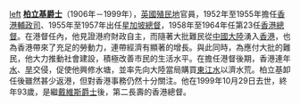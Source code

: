 [[文件:Flag_of_the_Governor_of_Hong_Kong_(1959-1997).svg|left]]
'''[[柏立基|柏立基爵士]]'''（1906年－1999年），[[英國|英國]][[殖民地|殖民地]]官員，1952年至1955年擔任[[輔政司|香港輔政司]]、1955年至1957年出任[[星加坡總督|星加坡總督]]，1958年至1964年任第23任[[香港總督|香港總督]]。在港督任內，他見證港府財政自主，而隨著大批難民從[[中國大陸|中國大陸]]湧入[[香港|香港]]，也為香港帶來了充足的勞動力，連帶經濟有顯著的增長。與此同時，為應付大批的難民，他大力推動社會建設，積極改善市民的生活水平。在擔任港督後期，香港連年[[水災|水]]、[[旱災|旱]]交侵，促使他興修水塘，並率先向大陸當局購買[[東江水|東江水]]以濟水荒。柏立基卸任後雖然甚少返港，但對香港事務仍然十分關注。他在1999年10月29日去世，終年93歲，是繼[[戴維斯_(總督)|戴維斯爵士]]後，第二長壽的香港總督。